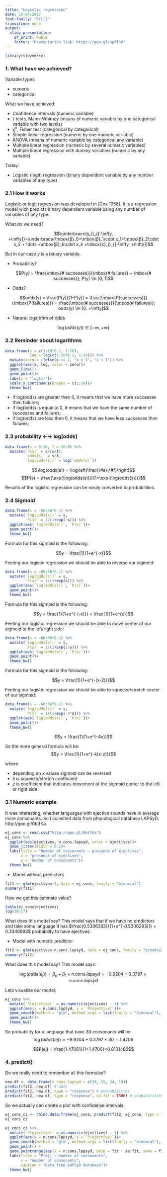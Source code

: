```yaml
---
title: "Logistic regression"
date: 20.04.2017
font-family: 'Brill'
transition: none
output:
  slidy_presentation:
    df_print: kable
    footer: "Presentation link: https://goo.gl/8pffGO"
---
```

```r
library(tidyverse)
```

### 1. What have we achieved?

Variable types

* numeric
* categorical

What we have achieved:

* Confidence intervals (numeric variable)
* t-tests, Mann–Whitney (means of numeric variable by one categorical variable with two levels)
* χ², Fisher test (categorical by categorical)
* Simple linear regression (numeric by one numeric variable)
* ANOVA (means of numeric variable by categorical any variable)
* Multiple linear regression (numeric by several numeric variables)
* Multiple linear regression with dummy variables (numeric by any variable)

Today:

* Logistic (logit) regression (binary dependent variable by any number variables of any type)

### 2.1 How it works
Logistic or logit regression was developed in [Cox 1958]. It is a regression model wich predicts binary dependent variable using any number of variables of any type.

What do we need?

$$\underbrace{y_i}_{[-\infty, +\infty]}=\underbrace{\mbox{β}_0+\mbox{β}_1\cdot x_1+\mbox{β}_2\cdot x_2 + \dots +\mbox{β}_k\cdot x_k +\mbox{ε}_i}_{[-\infty, +\infty]}$$

But in our case $y$ is a binary variable.

* Probability?

$$P(y) = \frac{\mbox{# successes}}{\mbox{# failures} + \mbox{# successes}}; P(y) \in [0, 1]$$

* Odds?

$$odds(y) = \frac{P(y)}{1-P(y)} = \frac{\mbox{P(successes)}}{\mbox{P(failures)}} = \frac{\mbox{# successes}}{\mbox{# failures}}; odds(y) \in [0, +\infty]$$

* Natural logarithm of odds

$$\log(odds(y)) \in [-\infty, +\infty]$$

### 2.2 Reminder about logarithms

```r
data.frame(x = c(1:10*0.1, 1:10),
           log = log(c(1:10*0.1, 1:10))) %>%
  mutate(zero = ifelse(x >= 1, "x ≥ 1", "x < 1")) %>% 
  ggplot(aes(x, log, color = zero))+
  geom_line()+
  geom_point()+
  labs(y = "log(x)")+
  scale_x_continuous(breaks = c(1:10))+
  theme_bw()
```

* if log(odds) are greater then 0, it means that we have more successes then failures;
* if log(odds) is equal to 0, it means that we have the same number of successes and failures;
* if log(odds) are less then 0, it means that we have less successes then failures;

### 2.3 probability ←→ log(odds)
```r
data.frame(s = 0:10, f = 10:0) %>% 
  mutate(`P(s)` = s/(s+f),
         `odds(s)` = s/f,
         `log(odds(s))` = log(`odds(s)`))
```

$$\log(odds(s)) = \log\left(\frac{\#s}{\#f}\right)$$
$$P(s) = \frac{\exp(\log(odds(s)))}{1+\exp(\log(odds(s)))}$$

Results of the logistic regression can be easily converted to probabilities.

### 2.4 Sigmoid

```r
data.frame(s = -60:60*0.1) %>% 
  mutate(`log(odds(s))` = s,
         `P(s)` = 1/(1+exp(-s))) %>% 
  ggplot(aes(`log(odds(s))`, `P(s)`))+
  geom_point()+
  theme_bw()
```

Formula for this sigmoid is the following:

$$y = \frac{1}{1+e^{-x}}$$

Feeting our logistic regression we should be able to reverse our sigmoid:

```r
data.frame(s = -60:60*0.1) %>% 
  mutate(`log(odds(s))` = s,
         `P(s)` = 1/(1+exp(s))) %>% 
  ggplot(aes(`log(odds(s))`, `P(s)`))+
  geom_point()+
  theme_bw()
```

Formula for this sigmoid is the following:

$$y = \frac{1}{1+e^{-(-x)}} = \frac{1}{1+e^{x}}$$

Feeting our logistic regression we should be able to move center of our sigmoid to the left/right side:

```r
data.frame(s = -60:60*0.1) %>% 
  mutate(`log(odds(s))` = s,
         `P(s)` = 1/(1+exp(2-s))) %>% 
  ggplot(aes(`log(odds(s))`, `P(s)`))+
  geom_point()+
  theme_bw()
```

Formula for this sigmoid is the following:

$$y = \frac{1}{1+e^{-(x-2)}}$$

Feeting our logistic regression we should be able to squeeze/stretch center of our sigmoid:

```r
data.frame(s = -60:60*0.1) %>% 
  mutate(`log(odds(s))` = s,
         `P(s)` = 1/(1+exp(-4*s))) %>% 
  ggplot(aes(`log(odds(s))`, `P(s)`))+
  geom_point()+
  theme_bw()
```

$$y = \frac{1}{1+e^{-4x}}$$

So the more general formula will be:
$$y = \frac{1}{1+e^{-k(x-z)}}$$

where

* depending on $x$ values sigmoid can be reversed
* $k$ is squeeze/stretch coefficient
* $z$ is coefficient that indicates movement of the sigmoid center to the left or right side

### 3.1 Numeric example
It was interesting, whether languages with ejective sounds have in average more consonants. So I collected data from phonological database LAPSyD: http://goo.gl/0btfKa.

```r
ej_cons <- read.csv("http://goo.gl/0btfKa")
ej_cons %>% 
  ggplot(aes(ejectives, n.cons.lapsyd, color = ejectives))+
  geom_jitter(width = 0.2)+
  labs(title = "Number of consonants ~ presence of ejectives",
       x = "presence of ejectives",
       y = "number of consonants")+
  theme_bw()
```

* Model without predictors
```r
fit1 <- glm(ejectives~1, data = ej_cons, family = "binomial")
summary(fit1)
```
How we get this estimate value?
```r
table(ej_cons$ejectives)
log(10/17)
```
What does this model say? This model says that if we have no predictors and take some language it has $\frac{0.5306283}{(1+e^{-0.5306283})} = 0.3340993$ probability to have ejectives.

* Model with numeric predictor
```r
fit2 <- glm(ejectives~n.cons.lapsyd, data = ej_cons, family = "binomial")
summary(fit2)
```
What does this model say? This model says:

$$\log(odds(ej)) = \beta_o + \beta_1 \times n.cons.lapsyd = 
-9.9204 + 0.3797 \times n.cons.lapsyd$$

Lets visualize our model:
```r
ej_cons %>% 
  mutate(`P(ejective)` = as.numeric(ejectives) - 1) %>% 
  ggplot(aes(x = n.cons.lapsyd, y = `P(ejective)`))+
  geom_smooth(method = "glm", method.args = list(family = "binomial"), se = FALSE) +
  geom_point()+
  theme_bw()
```

So probability for a language that have 30 consonants will be
$$\log(odds(ej)) = -9.9204 + 0.3797 \times 30 = 1.4706$$

$$P(ej) = \frac{1.47061}{1+1.4706}=0.8131486$$

### 4. predict()
Do we really need to remember all this formulae?
```r
new.df <- data.frame(n.cons.lapsyd = c(30, 55, 34, 10))
predict(fit2, new.df) # odds
predict(fit2, new.df, type = "response") # probabilities
predict(fit2, new.df, type = "response", se.fit = TRUE) # probabilities and confidense interval
```

So we actually can create a plot with confidense intervals.
```r
ej_cons_ci <- cbind.data.frame(ej_cons, predict(fit2, ej_cons, type = "response", se.fit = TRUE)[1:2])
ej_cons_ci
```

```r
ej_cons_ci %>%
  mutate(`P(ejective)` = as.numeric(ejectives) - 1) %>% 
  ggplot(aes(x = n.cons.lapsyd, y = `P(ejective)`))+
  geom_smooth(method = "glm", method.args = list(family = "binomial"), se = FALSE)+
  geom_point() +
  geom_pointrange(aes(x = n.cons.lapsyd, ymin = fit - se.fit, ymax = fit + se.fit))+
  labs(title = "P(ej) ~ number of consonants",
       x = "number of consonants",
       caption = "data from LAPSyD database")+
  theme_bw()
```

